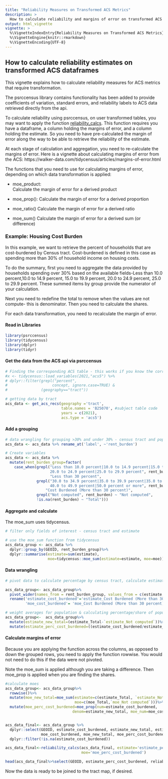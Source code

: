 ```yaml
---
title: "Reliability Measures on Transformed ACS Metrics"
description: >
  How to calculate reliability and margins of error on transformed ACS data.
output: html_vignette
vignette: >
  %\VignetteIndexEntry{Reliability Measures on Transformed ACS Metrics}
  %\VignetteEngine{knitr::rmarkdown}
  %\VignetteEncoding{UTF-8}
---
```

## How to calculate reliability estimates on transformed ACS dataframes

This vignette explains how to calculate reliability measures for ACS metrics that require transformation.

The psrccensus library contains functionality has been added to provide coefficients of variation, standard errors, and reliability labels to ACS data retrieved directly from the api.

To calculate reliability using psrccensus, on user transformed tables, you may want to apply the function [reliability_calcs](https://psrc.github.io/psrccensus/reference/reliability_calcs.html). This function requires you have a dataframe, a column holding the margins of error, and a column holding the estimate. So you need to have pre-calculated the margin of error along the way to be able to retrieve the reliability of the estimate.


At each stage of calculation and aggregation, you need to re-calculate the margins of error. Here is a vignette about calculating margins of error from the ACS: https://walker-data.com/tidycensus/articles/margins-of-error.html

The functions that you need to use for calculating margins of error, depending on which data transformation is applied:

* moe_product: 	
Calculate the margin of error for a derived product

* moe_prop():
	Calculate the margin of error for a derived proportion
	
* moe_ratio()
Calculate the margin of error for a derived ratio

* moe_sum()
Calculate the margin of error for a derived sum (or difference)

### Example: Housing Cost Burden

In this example, we want to retrieve the percent of households that are cost-burdened by Census tract. Cost-burdened is defined in this case as spending more than 30% of household income on housing costs.

To do the summary, first you need to aggregate the data provided by households spending over 30% based on the available fields-Less than 10.0 percent,10.0 to 14.9 percent, 15.0 to 19.9 percent, 20.0 to 24.9 percent, 25.0 to 29.9 percent. These summed items by group provide the numerator of your calculation.

Next you need to redefine the total to remove when the values are not compute- this is denominator. Then you need to calculate the shares.

For each data transformation, you need to recalculate the margin of error.

#### Read in Libraries

```r
library(psrccensus)
library(tidycensus)
library(dplyr)
library(tidyr)
```



#### Get the data from the ACS api via psrccensus

```r
# Finding the corresponding ACS table - this works if you know the correct concept label. If not, another option would be to visit https://data.census.gov/table and search for the right subject table and skip to the next step ----
#x <- tidycensus::load_variables(2021,"acs5") %>% 
# dplyr::filter(grepl("percent",
#                    concept, ignore.case=TRUE) & 
#               (geography=="tract"))

# getting data by tract
acs_data <- get_acs_recs(geography ='tract', 
                         table.names = 'B25070', #subject table code
                         years = c(2021),
                         acs.type = 'acs5')
```

#### Add a grouping 
```r
# data wrangling for grouping >30% and under 30% - census tract and population
acs_data <- acs_data %>% rename_at('label', ~'rent_burden')

# Create variables
acs_data <- acs_data %>% 
  mutate(rent_burden_group=factor(
    case_when(grepl("Less than 10.0 percent|10.0 to 14.9 percent|15.0 to 19.9 percent|
                    20.0 to 24.9 percent|25.0 to 29.9 percent", rent_burden) ~
                    "Less than 30 percent",
              grepl("30.0 to 34.9 percent|35.0 to 39.9 percent|35.0 to 39.9 percent|
                    40.0 to 49.9 percent|50.0 percent or more", rent_burden) ~ 
                  "Cost Burdened (More than 30 percent)",
              grepl("Not computed", rent_burden) ~ "Not computed",
              !is.na(rent_burden) ~ "Total")))
```


#### Aggregate and calculate
The moe_sum uses tidycensus.
```r
# filter only fields of interest - census tract and estimate

# use the moe_sum function from tidycensus
acs_data_group <- acs_data %>% 
  dplyr::group_by(GEOID, rent_burden_group)%>%
  dplyr::summarise(estimate=sum(estimate), 
                   moe=tidycensus::moe_sum(estimate=estimate, moe=moe))


```

#### Data wrangling
```r
# pivot data to calculate percentage by census tract, calculate estimates

acs_data_group<- acs_data_group%>%   
  pivot_wider(names_from = rent_burden_group, values_from = c(estimate,moe))%>%
  rename('estimate_cost_burdened'='estimate_Cost Burdened (More than 30 percent)',
         'moe_cost_burdened'= 'moe_Cost Burdened (More than 30 percent)')

# weight averages for population & calculating percentage/share of population per tract instead of integer
acs_data_group<-  acs_data_group%>%
  mutate(estimate_new_total=(estimate_Total-`estimate_Not computed`))%>%
  mutate(estimate_perc_cost_burdened=((estimate_cost_burdened/estimate_new_total)))
```

####  Calculate margins of error

Because you are applying the function across the columns, as opposed to down the grouped rows, you need to apply the function rowwise. You would not need to do this if the data were not pivoted.

Note the moe_sum is applied although you are taking a difference. Then moe_prop is applied when you are finding the shares. 
```r
#calculate moes
acs_data_group<- acs_data_group%>%
  rowwise()%>%
  mutate(moe_new_total=moe_sum(estimate=c(estimate_Total, `estimate_Not computed`), 
                               moe=c(moe_Total,`moe_Not computed`)))%>%
  mutate(moe_perc_cost_burdened=moe_prop(num=estimate_cost_burdened,
                              denom=estimate_new_total, moe_num=moe_cost_burdened, moe_denom=moe_new_total))


acs_data_final<- acs_data_group %>% 
  dplyr::select(GEOID, estimate_cost_burdened, estimate_new_total, estimate_perc_cost_burdened,
                moe_cost_burdened, moe_new_total, moe_perc_cost_burdened) %>%
  dplyr::filter(!is.na(estimate_cost_burdened))

acs_data_final<-reliability_calcs(acs_data_final, estimate='estimate_perc_cost_burdened', 
                                  moe='moe_perc_cost_burdened')

head(acs_data_final%>%select(GEOID, estimate_perc_cost_burdened, reliability))
```

Now the data is ready to be joined to the tract map, if desired.
